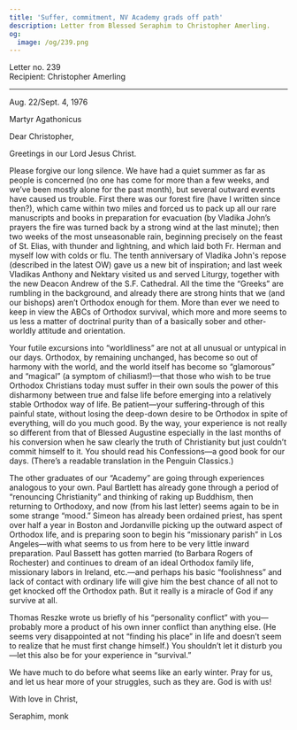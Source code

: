 ```yaml
---
title: 'Suffer, commitment, NV Academy grads off path'
description: Letter from Blessed Seraphim to Christopher Amerling.
og:
  image: /og/239.png
---
```


<div style={{textAlign:'right', fontFamily:'monospace'}}>Letter no. 239</div>
<div style={{textAlign:'left', fontFamily:'monospace'}}>Recipient: Christopher Amerling</div>

---

Aug. 22/Sept. 4, 1976

Martyr Agathonicus

Dear Christopher,

Greetings in our Lord Jesus Christ.

Please forgive our long silence. We have had a quiet summer as far as people is concerned (no one has come for more than a few weeks, and we’ve been mostly alone for the past month), but several outward events have caused us trouble. First there was our forest fire (have I written since then?), which came within two miles and forced us to pack up all our rare manuscripts and books in preparation for evacuation (by Vladika John’s prayers the fire was turned back by a strong wind at the last minute); then two weeks of the most unseasonable rain, beginning precisely on the feast of St. Elias, with thunder and lightning, and which laid both Fr. Herman and myself low with colds or flu. The tenth anniversary of Vladika John's repose (described in the latest OW) gave us a new bit of inspiration; and last week Vladikas Anthony and Nektary visited us and served Liturgy, together with the new Deacon Andrew of the S.F. Cathedral. All the time the “Greeks” are rumbling in the background, and already there are strong hints that we (and our bishops) aren’t Orthodox enough for them. More than ever we need to keep in view the ABCs of Orthodox survival, which more and more seems to us less a matter of doctrinal purity than of a basically sober and other-worldly attitude and orientation.

Your futile excursions into “worldliness” are not at all unusual or untypical in our days. Orthodox, by remaining unchanged, has become so out of harmony with the world, and the world itself has become so “glamorous” and “magical” (a symptom of chiliasm!)—that those who wish to be true Orthodox Christians today must suffer in their own souls the power of this disharmony between true and false life before emerging into a relatively stable Orthodox way of life. Be patient—your suffering-through of this painful state, without losing the deep-down desire to be Orthodox in spite of everything, will do you much good. By the way, your experience is not really so different from that of Blessed Augustine especially in the last months of his conversion when he saw clearly the truth of Christianity but just couldn’t commit himself to it. You should read his Confessions—a good book for our days. (There’s a readable translation in the Penguin Classics.)

The other graduates of our “Academy” are going through experiences analogous to your own. Paul Bartlett has already gone through a period of “renouncing Christianity” and thinking of raking up Buddhism, then returning to Orthodoxy, and now (from his last letter) seems again to be in some strange “mood.” Simeon has already been ordained priest, has spent over half a year in Boston and Jordanville picking up the outward aspect of Orthodox life, and is preparing soon to begin his “missionary parish” in Los Angeles—with what seems to us from here to be very little inward preparation. Paul Bassett has gotten married (to Barbara Rogers of Rochester) and continues to dream of an ideal Orthodox family life, missionary labors in Ireland, etc.—and perhaps his basic “foolishness” and lack of contact with ordinary life will give him the best chance of all not to get knocked off the Orthodox path. But it really is a miracle of God if any survive at all.

Thomas Reszke wrote us briefly of his “personality conflict” with you—probably more a product of his own inner conflict than anything else. (He seems very disappointed at not “finding his place” in life and doesn’t seem to realize that he must first change himself.) You shouldn’t let it disturb you—let this also be for your experience in “survival.”

We have much to do before what seems like an early winter. Pray for us, and let us hear more of your struggles, such as they are. God is with us!

With love in Christ,

Seraphim, monk